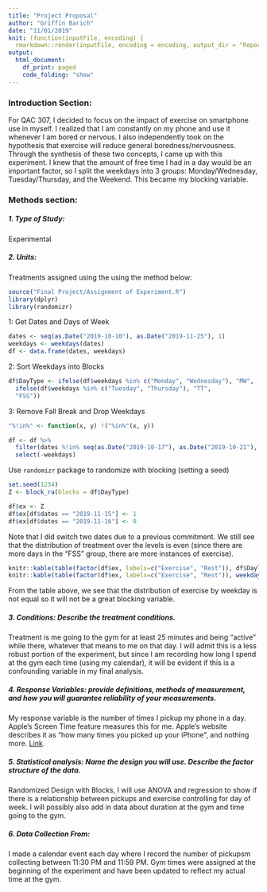 ```yaml
---
title: "Project Proposal"
author: "Griffin Barich"
date: "11/01/2019"
knit: (function(inputFile, encoding) {
  rmarkdown::render(inputFile, encoding = encoding, output_dir = "Reports") })
output:
  html_document:
    df_print: paged
    code_folding: "show"
---
```


### Introduction Section: 

For QAC 307, I decided to focus on the impact of exercise on smartphone use in myself. I realized that I am constantly on my phone and use it whenever I am bored or nervous. I also independently took on the hypothesis that exercise will reduce general boredness/nervousness. Through the synthesis of these two concepts, I came up with this experiment. I knew that the amount of free time I had in a day would be an important factor, so I split the weekdays into 3 groups: Monday/Wednesday, Tuesday/Thursday, and the Weekend. This became my blocking variable. 

### Methods section: 
##### 1. Type of Study: 
Experimental 

##### 2. Units:

Treatments assigned using the using the method below:
```r
source("Final Project/Assignment of Experiment.R")
library(dplyr)
library(randomizr)
```

1: Get Dates and Days of Week
```r
dates <- seq(as.Date("2019-10-10"), as.Date("2019-11-25"), 1)
weekdays <- weekdays(dates)
df <- data.frame(dates, weekdays)
```

2: Sort Weekdays into Blocks
```r
df$DayType <- ifelse(df$weekdays %in% c("Monday", "Wednesday"), "MW",
  ifelse(df$weekdays %in% c("Tuesday", "Thursday"), "TT",
  "FSS"))
```

3: Remove Fall Break and Drop Weekdays
```r
"%!in%" <- function(x, y) !("%in%"(x, y))

df <- df %>%
  filter(dates %!in% seq(as.Date("2019-10-17"), as.Date("2019-10-21"), 1)) %>%
  select(-weekdays)
```

Use `randomizr` package to randomize with blocking (setting a seed)
```r
set.seed(1234)
Z <- block_ra(blocks = df$DayType)

df$ex <- Z
df$ex[df$dates == "2019-11-15"] <- 1
df$ex[df$dates == "2019-11-16"] <- 0
```

Note that I did switch two dates due to a previous commitment. We still see that the distribution of treatment over the levels is even (since there are more days in the "FSS" group, there are more instances of exercise).
```r
knitr::kable(table(factor(df$ex, labels=c("Exercise", "Rest")), df$DayType))
knitr::kable(table(factor(df$ex, labels=c("Exercise", "Rest")), weekdays.Date(df$dates)))
```

From the table above, we see that the distribution of exercise by weekday is not equal so it will not be a great blocking variable.


##### 3. Conditions: Describe the treatment conditions.

Treatment is me going to the gym for at least 25 minutes and being "active" while there, whatever that means to me on that day. I will admit this is a less robust portion of the experiment, but since I am recording how long I spend at the gym each time (using my calendar), it will be evident if this is a confounding variable in my final analysis.

##### 4. Response Variables: provide definitions, methods of measurement, and how you will guarantee reliability of your measurements.

My response variable is the number of times I pickup my phone in a day. Apple's Screen Time feature measures this for me. Apple's website describes it as "how many times you picked up your iPhone", and nothing more. [Link](https://support.apple.com/en-us/HT210387).

##### 5. Statistical analysis: Name the design you will use. Describe the factor structure of the data.

Randomized Design with Blocks, I will use ANOVA and regression to show if there is a relationship between pickups and exercise controlling for day of week. I will possibly also add in data about duration at the gym and time going to the gym.

##### 6. Data Collection From:

I made a calendar event each day where I record the number of pickupsm collecting between 11:30 PM and 11:59 PM. Gym times were assigned at the beginning of the experiment and have been updated to reflect my actual time at the gym.